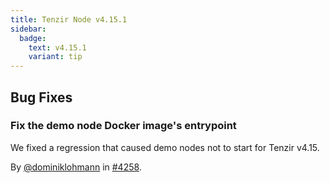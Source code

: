 ```yaml
---
title: Tenzir Node v4.15.1
sidebar:
  badge:
    text: v4.15.1
    variant: tip
---
```


## Bug Fixes

### Fix the demo node Docker image's entrypoint

We fixed a regression that caused demo nodes not to start for Tenzir v4.15.

By [@dominiklohmann](https://github.com/dominiklohmann) in [#4258](https://github.com/tenzir/tenzir/pull/4258).
